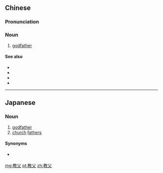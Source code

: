 ==Chinese==
{{zh-forms}}

===Pronunciation===
{{zh-pron
|m=jiàofù
|c=gaau3 fu6
|mn=kàu-hū
|cat=n
}}

===Noun===
{{zh-noun}}

# [[godfather]]

====See also====
* {{zh-l|教母|godmother}}
* {{zh-l|乾爹|godfather}}
* {{zh-l|乾媽|godmother}}
* {{zh-l|乾娘|godmother}}

----

==Japanese==
{{ja-kanjitab|きょう|ふ|yomi=on}}

===Noun===
{{ja-noun|きょうふ}}

# [[godfather]]
# [[church]] [[father]]s

====Synonyms====
* {{sense|godfather}} {{ja-r|代父|だいふ}}

[[mg:教父]]
[[pt:教父]]
[[zh:教父]]